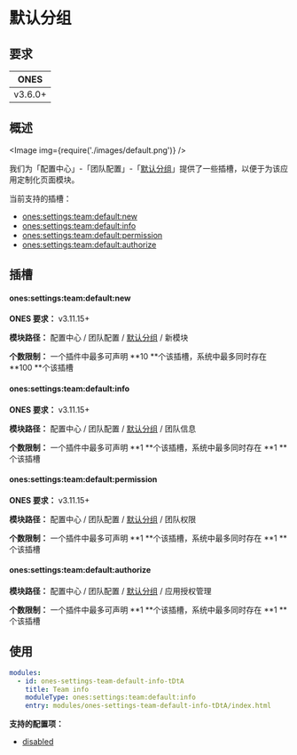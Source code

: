 
# 默认分组

## 要求

|  ONES   |
| :-----: |
| v3.6.0+ |

## 概述

<Image img={require('./images/default.png')} />

我们为「配置中心」-「团队配置」-「[默认分组](../../index.mdx#slot-hierarchy)」提供了一些插槽，以便于为该应用定制化页面模块。

当前支持的插槽：

- [ones:settings:team:default:new](#onessettingsteamdefaultnew)
- [ones:settings:team:default:info](#onessettingsteamdefaultinfo)
- [ones:settings:team:default:permission](#onessettingsteamdefaultpermission)
- [ones:settings:team:default:authorize](#onessettingsteamdefaultauthorize)

## 插槽

#### ones:settings:team:default:new

**ONES 要求：** v3.11.15+

**模块路径：** 配置中心 / 团队配置 / [默认分组](../../index.mdx#slot-hierarchy) / 新模块

**个数限制：** 一个插件中最多可声明 **10 **个该插槽，系统中最多同时存在 **100 **个该插槽

#### ones:settings:team:default:info

**ONES 要求：** v3.11.15+

**模块路径：** 配置中心 / 团队配置 / [默认分组](../../index.mdx#slot-hierarchy) / 团队信息

**个数限制：** 一个插件中最多可声明 **1 **个该插槽，系统中最多同时存在 **1 **个该插槽

#### ones:settings:team:default:permission

**ONES 要求：** v3.11.15+

**模块路径：** 配置中心 / 团队配置 / [默认分组](../../index.mdx#slot-hierarchy) / 团队权限

**个数限制：** 一个插件中最多可声明 **1 **个该插槽，系统中最多同时存在 **1 **个该插槽

#### ones:settings:team:default:authorize

**模块路径：** 配置中心 / 团队配置 / [默认分组](../../index.mdx#slot-hierarchy) / 应用授权管理

**个数限制：** 一个插件中最多可声明 **1 **个该插槽，系统中最多同时存在 **1 **个该插槽

## 使用

```yaml
modules:
  - id: ones-settings-team-default-info-tDtA
    title: Team info
    moduleType: ones:settings:team:default:info
    entry: modules/ones-settings-team-default-info-tDtA/index.html
```

**支持的配置项：**

- [disabled](../../../../../../reference/config/plugin.yaml#disabled)

